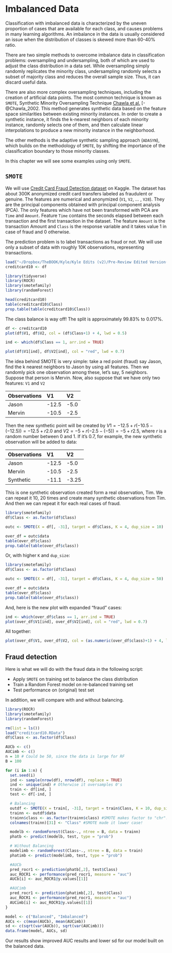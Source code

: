 # Imbalanced Data

Classification with imbalanced data is characterized by the uneven proportion of cases that are available for each class, and causes problems in many learning algorithms.  An imbalance in the data is usually considered an issue when the distribution of classes is skewed more than 60-40% ratio.

There are two simple methods to overcome imbalance data in classification problems: oversampling and undersampling, both of which are used to adjust the class distribution in a data set. While oversampling simply randomly replicates the minority class, undersampling randomly selects a subset of majority class and reduces the overall sample size.  Thus, it can discard useful data.  

There are also more complex oversampling techniques, including the creation of artificial data points. The most common technique is known as `SMOTE`, Synthetic Minority Oversampling Technique [Chawla et al.](https://jair.org/index.php/jair/article/view/10302) [-@Chawla_2002. This method generates synthetic data based on the feature space similarities between existing minority instances. In order to create a synthetic instance, it finds the k-nearest neighbors of each minority instance, randomly selects one of them, and then calculate linear interpolations to produce a new minority instance in the neighborhood.  

The other methods is the adaptive synthetic sampling approach (`ADASYN`), which builds on the methodology of `SMOTE`, by shifting the importance of the classification boundary to those minority classes.  

In this chapter we will see some examples using only `SMOTE`.  

## `SMOTE`

We will use [Credit Card Fraud Detection dataset](https://www.kaggle.com/mlg-ulb/creditcardfraud) on Kaggle.  The dataset has about 300K anonymized credit card transfers labeled as fraudulent or genuine.  The features are numerical and anonymized (`V1`, `V2`, ... , `V28`).  They are the principal components obtained with principal component analysis (PCA). The only features which have not been transformed with PCA are `Time` and `Amount`. Feature `Time` contains the seconds elapsed between each transaction and the first transaction in the dataset. The feature `Amount` is the transaction Amount and `Class` is the response variable and it takes value 1 in case of fraud and 0 otherwise.

The prediction problem is to label transactions as fraud or not.  We will use only a subset of data with roughly 10K observations, representing transactions. 

```r
load("~/Dropbox/TheBOOK/Kyle/Kyle Edits (v2)/Pre-Review Edited Version(V2)/Pre-Review Edited Version/creditcard10.RData")
creditcard10 <- df
```

```r
library(tidyverse)
library(ROCR)
library(smotefamily)
library(randomForest)

head(creditcard10)
table(creditcard10$Class)
prop.table(table(creditcard10$Class))
```

The class balance is way off! The split is approximately 99.83% to 0.017%.

```r
df <- creditcard10
plot(df$V1, df$V2, col = (df$Class+1) + 4, lwd = 0.5)
```

```r
ind <- which(df$Class == 1, arr.ind = TRUE)

plot(df$V1[ind], df$V2[ind], col = "red", lwd = 0.7)
```

The idea behind SMOTE is very simple: take a red point (fraud) say Jason, find the k nearest neighbors to Jason by using all features. Then we randomly pick one observation among these, let's say, 5 neighbors.  Suppose that person is Mervin.  Now, also suppose that we have only two features: `V1` and `V2`   

Observations    V1      V2
--------------  ------  ------
Jason           -12.5   -5.0
Mervin          -10.5   -2.5
  
Then the new synthetic point will be created by $V1 = -12.5 + r(-10.5-(-12.5)) = -12.5 +r2.0$ and $V2 = -5 + r(-2.5-(-5)) = -5 +r2.5$, where $r$ is a random number between 0 and 1.  If it's 0.7, for example, the new synthetic observation will be added to data:
  
Observations    V1      V2
--------------  ------  ------
Jason           -12.5   -5.0
Mervin          -10.5   -2.5
Synthetic       -11.1   -3.25

This is one synthetic observation created form a real observation, Tim.  We can repeat it 10, 20 times and create many synthetic observations from Tim.  And then we can repeat it for each real cases of fraud. 

```r
library(smotefamily)
df$Class <- as.factor(df$Class)

outc <- SMOTE(X = df[, -31], target = df$Class, K = 4, dup_size = 10)

over_df = outc$data
table(over_df$class)
prop.table(table(over_df$class))
```

Or, with higher `K` and `dup_size`:  

```r
library(smotefamily)
df$Class <- as.factor(df$Class)

outc <- SMOTE(X = df[, -31], target = df$Class, K = 4, dup_size = 50)

over_df = outc$data
table(over_df$class)
prop.table(table(over_df$class))
```

And, here is the new plot with expanded "fraud" cases:

```r
ind <- which(over_df$class == 1, arr.ind = TRUE)
plot(over_df$V1[ind], over_df$V2[ind], col = "red", lwd = 0.7)
```
  
All together:
  
```r
plot(over_df$V1, over_df$V2, col = (as.numeric(over_df$class)+1) + 4, lwd = 0.5)
```
  
## Fraud detection

Here is what we will do with the fraud data in the following script: 
  
- Apply `SMOTE` on training set to balance the class distribution
- Train a Random Forest model on re-balanced training set
- Test performance on (original) test set

In addition, we will compare with and without balancing.

```r
library(ROCR)
library(smotefamily)
library(randomForest)

rm(list = ls())
load("creditcard10.RData")
df$Class <- as.factor(df$Class)

AUCb <- c()
AUCimb <- c()
n = 10 # Could be 50, since the data is large for RF
B = 100

for (i in 1:n) {
  set.seed(i)
  ind <- sample(nrow(df), nrow(df), replace = TRUE)
  ind <- unique(ind) # Otherwise it oversamples 0's
  train <- df[ind, ]
  test <- df[-ind, ]

  # Balancing
  outdf <- SMOTE(X = train[, -31], target = train$Class, K = 10, dup_size = 50)
  trainn <- outdf$data
  trainn$class <- as.factor(trainn$class) #SMOTE makes factor to "chr"!
  colnames(trainn)[31] <- "Class" #SMOTE made it lower case!

  modelb <- randomForest(Class~., ntree = B, data = trainn)
  phatb <- predict(modelb, test, type = "prob")

  # Without Balancing
  modelimb <- randomForest(Class~., ntree = B, data = train)
  phatimb <- predict(modelimb, test, type = "prob")

  #AUCb
  pred_rocr1 <- prediction(phatb[,2], test$Class)
  auc_ROCR1 <- performance(pred_rocr1, measure = "auc")
  AUCb[i] <- auc_ROCR1@y.values[[1]]

  #AUCimb
  pred_rocr1 <- prediction(phatimb[,2], test$Class)
  auc_ROCR1 <- performance(pred_rocr1, measure = "auc")
  AUCimb[i] <- auc_ROCR1@y.values[[1]]
}

model <- c("Balanced", "Imbalanced")
AUCs <- c(mean(AUCb), mean(AUCimb))
sd <- c(sqrt(var(AUCb)), sqrt(var(AUCimb)))
data.frame(model, AUCs, sd)
```


Our results show improved AUC results and lower sd for our model built on the balanced data. 
